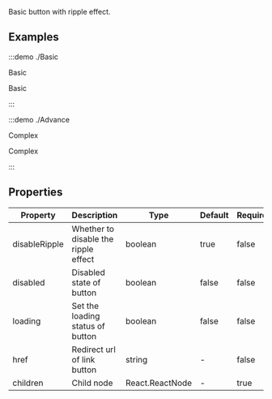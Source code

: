 Basic button with ripple effect.

## Examples

:::demo ./Basic

Basic

Basic

:::

:::demo ./Advance

Complex

Complex

:::

## Properties

| Property      | Description                          | Type            | Default | Require |
| ------------- | ------------------------------------ | --------------- | ------- | ------- |
| disableRipple | Whether to disable the ripple effect | boolean         | true    | false   |
| disabled      | Disabled state of button             | boolean         | false   | false   |
| loading       | Set the loading status of button     | boolean         | false   | false   |
| href          | Redirect url of link button          | string          | -       | false   |
| children      | Child node                           | React.ReactNode | -       | true    |
